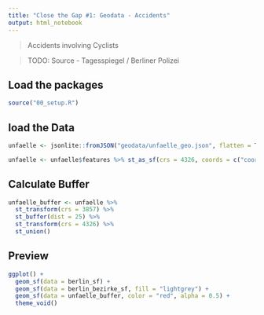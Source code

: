 ```yaml
---
title: "Close the Gap #1: Geodata - Accidents"
output: html_notebook
---
```


> Accidents involving Cyclists

> TODO: Source - Tagesspiegel / Berliner Polizei

## Load the packages

```r
source("00_setup.R")
```

## load the Data

```r
unfaelle <- jsonlite::fromJSON("geodata/unfaelle_geo.json", flatten = TRUE) # %>% unnest()

unfaelle <- unfaelle$features %>% st_as_sf(crs = 4326, coords = c("coordinates.lat", "coordinates.lon"))
```

## Calculate Buffer

```r
unfaelle_buffer <- unfaelle %>% 
  st_transform(crs = 3857) %>%
  st_buffer(dist = 25) %>% 
  st_transform(crs = 4326) %>% 
  st_union()
```

## Preview

```r
ggplot() +
  geom_sf(data = berlin_sf) +
  geom_sf(data = berlin_bezirke_sf, fill = "lightgrey") +
  geom_sf(data = unfaelle_buffer, color = "red", alpha = 0.5) +
  theme_void()
```

